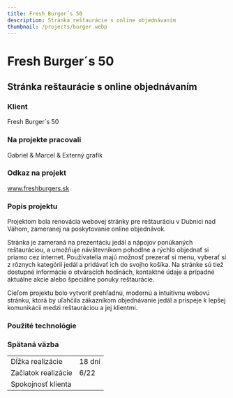 ```yaml
---
title: Fresh Burger´s 50
description: Stránka reštaurácie s online objednávaním
thumbnail: /projects/burger.webp
---
```



# Fresh Burger´s 50

## Stránka reštaurácie s online objednávaním

### Klient

Fresh Burger´s 50

### Na projekte pracovali

Gabriel & Marcel & Externý grafik

### Odkaz na projekt

www.freshburgers.sk

### Popis projektu

Projektom bola renovácia webovej stránky pre reštauráciu v Dubnici nad Váhom,
zameranej na poskytovanie online objednávok. 

Stránka je zameraná na prezentáciu
jedál a nápojov ponúkaných reštauráciou, a umožňuje návštevníkom pohodlne a rýchlo
objednať si priamo cez internet. Používatelia majú možnosť prezerať si menu,
vyberať si z rôznych kategórií jedál a pridávať ich do svojho košíka. Na stránke sú
tiež dostupné informácie o otváracích hodinách, kontaktné údaje a prípadné aktuálne
akcie alebo špeciálne ponuky reštaurácie. 

Cieľom projektu bolo vytvoriť prehľadnú,
modernú a intuitívnu webovú stránku, ktorá by uľahčila zákazníkom objednávanie jedál
a prispeje k lepšej komunikácii medzi reštauráciou a jej klientmi.

### Použité technológie

<div class="not-prose mt-5 flex flex-wrap gap-7">
  <Technology name="Wordpress" color="#55c8ff" size={40}>
    <Icon name="ic:baseline-wordpress" size={40} />
  </Technology>
</div>

### Spätaná väzba

|                     |            |
| ------------------- | ---------- |
| Dĺžka realizácie    | 18 dní      |
| Začiatok realizácie | 6/22       |
| Spokojnosť klienta  | <StarsRating rating={3.5} />|

